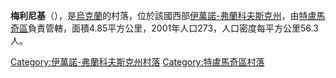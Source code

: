 {{coord|48|49|47|N|25|1|44|E|scale:30000|display=title}}

'''梅利尼基'''（{{lang-uk|Мельники}}），是[[烏克蘭|烏克蘭]]的村落，位於該國西部[[伊萬諾-弗蘭科夫斯克州|伊萬諾-弗蘭科夫斯克州]]，由[[特盧馬奇區|特盧馬奇區]]負責管轄，面積4.85平方公里，2001年人口273，人口密度每平方公里56.3人。

{{DEFAULTSORT:Мельники}}
[[Category:伊萬諾-弗蘭科夫斯克州村落|Category:伊萬諾-弗蘭科夫斯克州村落]]
[[Category:特盧馬奇區村落|Category:特盧馬奇區村落]]


{{IvanoFrankivsk-geo-stub}}